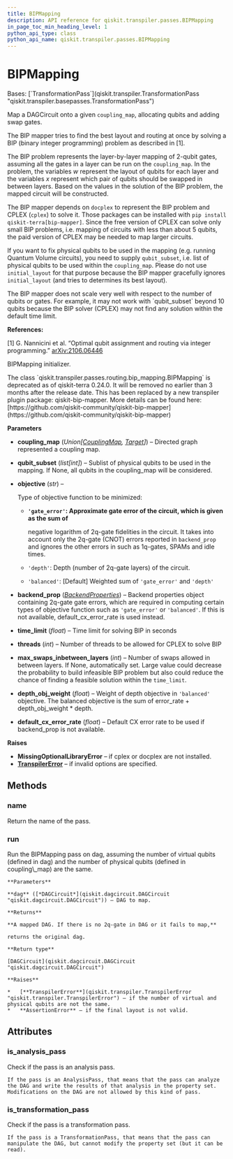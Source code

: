```yaml
---
title: BIPMapping
description: API reference for qiskit.transpiler.passes.BIPMapping
in_page_toc_min_heading_level: 1
python_api_type: class
python_api_name: qiskit.transpiler.passes.BIPMapping
---
```


# BIPMapping

<Class id="qiskit.transpiler.passes.BIPMapping" isDedicatedPage={true} github="https://github.com/qiskit/qiskit/tree/stable/0.24/qiskit/transpiler/passes/routing/bip_mapping.py" signature="BIPMapping(*args, **kwargs)" modifiers="class">
  Bases: [`TransformationPass`](qiskit.transpiler.TransformationPass "qiskit.transpiler.basepasses.TransformationPass")

  Map a DAGCircuit onto a given `coupling_map`, allocating qubits and adding swap gates.

  The BIP mapper tries to find the best layout and routing at once by solving a BIP (binary integer programming) problem as described in \[1].

  The BIP problem represents the layer-by-layer mapping of 2-qubit gates, assuming all the gates in a layer can be run on the `coupling_map`. In the problem, the variables $w$ represent the layout of qubits for each layer and the variables $x$ represent which pair of qubits should be swapped in between layers. Based on the values in the solution of the BIP problem, the mapped circuit will be constructed.

  The BIP mapper depends on `docplex` to represent the BIP problem and CPLEX (`cplex`) to solve it. Those packages can be installed with `pip install qiskit-terra[bip-mapper]`. Since the free version of CPLEX can solve only small BIP problems, i.e. mapping of circuits with less than about 5 qubits, the paid version of CPLEX may be needed to map larger circuits.

  If you want to fix physical qubits to be used in the mapping (e.g. running Quantum Volume circuits), you need to supply `qubit_subset`, i.e. list of physical qubits to be used within the `coupling_map`. Please do not use `initial_layout` for that purpose because the BIP mapper gracefully ignores `initial_layout` (and tries to determines its best layout).

  <Admonition title="Warning" type="caution">
    The BIP mapper does not scale very well with respect to the number of qubits or gates. For example, it may not work with `qubit_subset` beyond 10 qubits because the BIP solver (CPLEX) may not find any solution within the default time limit.
  </Admonition>

  **References:**

  \[1] G. Nannicini et al. “Optimal qubit assignment and routing via integer programming.” [arXiv:2106.06446](https://arxiv.org/abs/2106.06446)

  BIPMapping initializer.

  <Admonition title="Deprecated since version 0.24.0" type="danger">
    The class `qiskit.transpiler.passes.routing.bip_mapping.BIPMapping` is deprecated as of qiskit-terra 0.24.0. It will be removed no earlier than 3 months after the release date. This has been replaced by a new transpiler plugin package: qiskit-bip-mapper. More details can be found here: [https://github.com/qiskit-community/qiskit-bip-mapper](https://github.com/qiskit-community/qiskit-bip-mapper)
  </Admonition>

  **Parameters**

  *   **coupling\_map** (*Union\[*[*CouplingMap*](qiskit.transpiler.CouplingMap "qiskit.transpiler.CouplingMap")*,* [*Target*](qiskit.transpiler.Target "qiskit.transpiler.Target")*]*) – Directed graph represented a coupling map.

  *   **qubit\_subset** (*list\[int]*) – Sublist of physical qubits to be used in the mapping. If None, all qubits in the coupling\_map will be considered.

  *   **objective** (*str*) –

      Type of objective function to be minimized:

      *   **`'gate_error'`: Approximate gate error of the circuit, which is given as the sum of**

          negative logarithm of 2q-gate fidelities in the circuit. It takes into account only the 2q-gate (CNOT) errors reported in `backend_prop` and ignores the other errors in such as 1q-gates, SPAMs and idle times.

      *   `'depth'`: Depth (number of 2q-gate layers) of the circuit.

      *   `'balanced'`: \[Default] Weighted sum of `'gate_error'` and `'depth'`

  *   **backend\_prop** ([*BackendProperties*](qiskit.providers.models.BackendProperties "qiskit.providers.models.BackendProperties")) – Backend properties object containing 2q-gate gate errors, which are required in computing certain types of objective function such as `'gate_error'` or `'balanced'`. If this is not available, default\_cx\_error\_rate is used instead.

  *   **time\_limit** (*float*) – Time limit for solving BIP in seconds

  *   **threads** (*int*) – Number of threads to be allowed for CPLEX to solve BIP

  *   **max\_swaps\_inbetween\_layers** (*int*) – Number of swaps allowed in between layers. If None, automatically set. Large value could decrease the probability to build infeasible BIP problem but also could reduce the chance of finding a feasible solution within the `time_limit`.

  *   **depth\_obj\_weight** (*float*) – Weight of depth objective in `'balanced'` objective. The balanced objective is the sum of error\_rate + depth\_obj\_weight \* depth.

  *   **default\_cx\_error\_rate** (*float*) – Default CX error rate to be used if backend\_prop is not available.

  **Raises**

  *   **MissingOptionalLibraryError** – if cplex or docplex are not installed.
  *   [**TranspilerError**](qiskit.transpiler.TranspilerError "qiskit.transpiler.TranspilerError") – if invalid options are specified.

  ## Methods

  <span id="qiskit-transpiler-passes-bipmapping-name" />

  ### name

  <Function id="qiskit.transpiler.passes.BIPMapping.name" signature="BIPMapping.name()">
    Return the name of the pass.
  </Function>

  <span id="qiskit-transpiler-passes-bipmapping-run" />

  ### run

  <Function id="qiskit.transpiler.passes.BIPMapping.run" signature="BIPMapping.run(dag)">
    Run the BIPMapping pass on dag, assuming the number of virtual qubits (defined in dag) and the number of physical qubits (defined in coupling\_map) are the same.

    **Parameters**

    **dag** ([*DAGCircuit*](qiskit.dagcircuit.DAGCircuit "qiskit.dagcircuit.DAGCircuit")) – DAG to map.

    **Returns**

    **A mapped DAG. If there is no 2q-gate in DAG or it fails to map,**

    returns the original dag.

    **Return type**

    [DAGCircuit](qiskit.dagcircuit.DAGCircuit "qiskit.dagcircuit.DAGCircuit")

    **Raises**

    *   [**TranspilerError**](qiskit.transpiler.TranspilerError "qiskit.transpiler.TranspilerError") – if the number of virtual and physical qubits are not the same.
    *   **AssertionError** – if the final layout is not valid.
  </Function>

  ## Attributes

  ### is\_analysis\_pass

  <Attribute id="qiskit.transpiler.passes.BIPMapping.is_analysis_pass">
    Check if the pass is an analysis pass.

    If the pass is an AnalysisPass, that means that the pass can analyze the DAG and write the results of that analysis in the property set. Modifications on the DAG are not allowed by this kind of pass.
  </Attribute>

  ### is\_transformation\_pass

  <Attribute id="qiskit.transpiler.passes.BIPMapping.is_transformation_pass">
    Check if the pass is a transformation pass.

    If the pass is a TransformationPass, that means that the pass can manipulate the DAG, but cannot modify the property set (but it can be read).
  </Attribute>
</Class>

